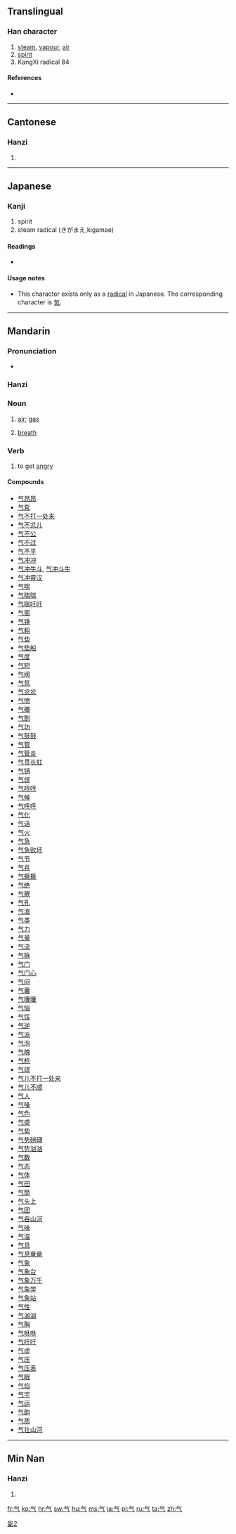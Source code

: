 {{also|氣|気|炁}}
==Translingual==
{{stroke order|type=animate}}

===Han character===
{{Han char|rn=84|rad=气|as=00|sn=4|four=8001<sub>7</sub>|canj=人一弓 (OMN), X人一弓 (XOMN)}}

# [[steam]], [[vapour]], [[air]]
# [[spirit]]
# KangXi radical 84

====References====
* {{Han ref|kx=0599.030|dkj=17043|dj=0990.140|hdz=32010.010|uh=6C14|ud=27668|bh=C961|bd=51553}}

----

==Cantonese==

===Hanzi===
{{yue-hanzi|jyut=|y=hei3|tra=氣}}

# {{defn|lang=yue|sort=气00}}

----

==Japanese==

===Kanji===
{{ja-kanji|grade=r|rs=气0}}

# spirit
# steam radical (きがまえ,kigamae)  

====Readings====
* {{ja-readings|on=[[き]] (ki), [[け]] (ke)|kun=[[いき]] (iki)}}

====Usage notes====
* This character exists only as a [[Index:Chinese radical/气|radical]] in Japanese.  The corresponding character is [[気]].

----

==Mandarin==

===Pronunciation===
* {{audio|Zh-qì.ogg|Audio}}

===Hanzi===
{{cmn-hanzi|tra=氣|pin=[[qì]] ([[qi4]]), [[xì]] ([[xi4]])|wg=ch'i<sup>4</sup>, hsi<sup>4</sup>}}

===Noun===
{{cmn-noun|s|pin=qì|pint=qi4|tra=氣|sim=气|rs=气00}}

# {{Intermediate Mandarin|lang=zh-cn|skey=qi4}} [[air]]; [[gas]]
# {{Intermediate Mandarin|lang=zh-cn|skey=qi4}} [[breath]]

===Verb===
{{cmn-verb|s|pin=qì|pint=qi4|tra=氣|sim=气|rs=气00}}

# {{Elementary Mandarin|lang=zh-cn|skey=qi4}} to get [[angry]]

====Compounds====
* [[气昂昂]]
* [[气泵]]
* [[气不打一处来]]
* [[气不忿儿]]
* [[气不公]]
* [[气不过]]
* [[气不平]]
* [[气冲冲]]
* [[气冲牛斗]], [[气冲斗牛]]
* [[气冲霄汉]]
* [[气喘]]
* [[气喘喘]]
* [[气喘吁吁]]
* [[气窗]]
* [[气锤]]
* [[气粗]]
* [[气垫]]
* [[气垫船]]
* [[气度]]
* [[气短]]
* [[气阀]]
* [[气氛]]
* [[气忿忿]]
* [[气愤]]
* [[气概]]
* [[气割]]
* [[气功]]
* [[气鼓鼓]]
* [[气管]]
* [[气管炎]]
* [[气贯长虹]]
* [[气锅]]
* [[气焊]]
* [[气哼哼]]
* [[气候]]
* [[气呼呼]]
* [[气化]]
* [[气话]]
* [[气火]]
* [[气急]]
* [[气急败坏]]
* [[气节]]
* [[气井]]
* [[气撅撅]]
* [[气绝]]
* [[气厥]]
* [[气孔]]
* [[气浪]]
* [[气类]]
* [[气力]]
* [[气量]]
* [[气流]]
* [[气脉]]
* [[气门]]
* [[气门心]]
* [[气闷]]
* [[气囊]]
* [[气囔囔]]
* [[气恼]]
* [[气馁]]
* [[气逆]]
* [[气派]]
* [[气泡]]
* [[气魄]]
* [[气枪]]
* [[气球]]
* [[气儿不打一处来]]
* [[气儿不顺]]
* [[气人]]
* [[气嗓]]
* [[气色]]
* [[气盛]]
* [[气势]]
* [[气势磅礴]]
* [[气势汹汹]]
* [[气数]]
* [[气态]]
* [[气体]]
* [[气田]]
* [[气筒]]
* [[气头上]]
* [[气团]]
* [[气吞山河]]
* [[气味]]
* [[气温]]
* [[气息]]
* [[气息奄奄]]
* [[气象]]
* [[气象台]]
* [[气象万千]]
* [[气象学]]
* [[气象站]]
* [[气性]]
* [[气汹汹]]
* [[气胸]]
* [[气咻咻]]
* [[气吁吁]]
* [[气虚]]
* [[气压]]
* [[气压表]]
* [[气眼]]
* [[气焰]]
* [[气宇]]
* [[气运]]
* [[气韵]]
* [[气质]]
* [[气壮山河]]

----

==Min Nan==

===Hanzi===
{{nan-hanzi|poj=khì, khùi}}

# {{defn|lang=nan}}

[[Category:CJKV characters simplified differently in Japan and China|氣2]]

[[fr:气]]
[[ko:气]]
[[hr:气]]
[[sw:气]]
[[hu:气]]
[[ms:气]]
[[ja:气]]
[[pl:气]]
[[ru:气]]
[[ta:气]]
[[zh:气]]